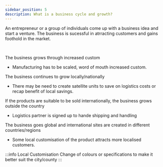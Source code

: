 ```yaml
---
sidebar_position: 5
description: What is a business cycle and growth?
---
```

An entrepreneur or a group of individuals come up with a business idea and start a venture. 
The business is sucessful in atrracting customers and gains foothold in the market. 

<br />

The business grows through increased custom
- Manufacturing has to be scaled, word of mouth increased custom. 


The business continues to grow locally/nationally
- There may be need to create satellite units to save on logistics costs or recap benefit of local savings.


If the products are suitable to be sold internationally, the business grows outside the country
- Logistics partner is signed up to hande shipping and handling


The business goes global and international sites are created in different countries/regions
- Some local customisation of the product attracts more localised customers.


:::info Local Customisation
Change of colours or specifications to make it better suit the city/county
:::
